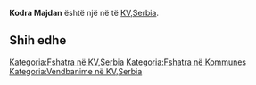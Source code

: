 {{Fshat në 
 | Emri                = Kodra Majdan
 | EmriAlt                = 
 | NAME_SHORT_FORM=      
 | NAME_GENERIC=      Kodra
 | NAME_SORT_NAME_RO=      KODRAMAJDAN
 | FULL_NAME_RO = Kodra Majdan
 | FULL_NAME_ND_RO=Kodra Majdan
 | SORT_NAME_RG=MAJDAN KODRA
 | FULL_NAME_RG=Majdan, Kodra
 | FULL_NAME_ND_RG=Majdan, Kodra
 | SRP_NAME_SHORT_FORM=      
 | SRP_NAME_GENERIC=      
 | SRP_NAME_SORT_NAME_RO=      
 | SRP_FULL_NAME_RO = 
 | SRP_FULL_NAME_ND_RO=
 | SRP_SORT_NAME_RG=
 | SRP_FULL_NAME_RG=
 | SRP_FULL_NAME_ND_RG=
 | Emri (Rasa dhanore) = 
 | Figura              = 
 | Shteti              = KV,RI
 | Komuna              = 
 | Kodi postar         = 
 | Sipërfaqja          = 

 | Popullsia           = 

 | Regj. i popullsisë  = 
 | Dend. e popullsisë  = 
 | Faqja zyrtare       = 
 <!--- Koordinatat ----> 
 | Gjerësia            = 42.952391
 | Gjatësia            = 21.233483
 | Lartësia            = 
}}
'''Kodra Majdan''' është një [[]] në [[]] të [[KV,Serbia]].

<!-- == Gjeografia == -->
<!-- == Historia == -->
<!-- == Demografia == -->
== Shih edhe ==
{{Komuna }}
{{Kosovo-Administrata-Cung}}

[[Kategoria:Fshatra në KV,Serbia]]
[[Kategoria:Fshatra në Kommunes ]]
[[Kategoria:Vendbanime në KV,Serbia]]